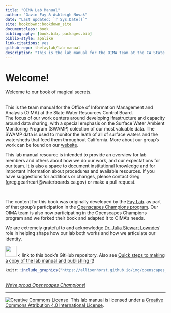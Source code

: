 ```yaml
--- 
title: "OIMA Lab Manual"
author: "Gavin Fay & Ashleigh Novak"
date: "Last updated: `r Sys.Date()`"
site: bookdown::bookdown_site
documentclass: book
bibliography: [book.bib, packages.bib]
biblio-style: apalike
link-citations: yes
github-repo: thefaylab/lab-manual
description: "This is the lab manual for the OIMA team at the CA State Water Resources Control Board"
---
```


# Welcome!

Welcome to our book of magical secrets.  

<br>
This is the team manual for the Office of Information Management and Analysis (OIMA) at the State Water Resources Control Board.  
The focus of our work centers around developing ifrastructure and capacity around data sharing, with a special emphasis on the Surface Water Ambient Monitoring Program (SWAMP) colection of our most valuable data. The SWAMP data is used to monitor the leath of all of surface waters and the watersheds that feed them throughout California. More about our group's work can be found on our [website](https://www.waterboards.ca.gov/resources/oima/).

This lab manual resource is intended to provide an overview for lab members and others about how we do our work, and our expectations for our team. It is also a space to document institutional knowledge and for important information about procedures and available resources. If you have suggestions for additions or changes, please contact Greg (greg.gearheart@waterboards.ca.gov) or make a pull request.

<br>

The content for this book was originally developed by the [Fay Lab](http://www.smast.umassd.edu/lab_fay/). as part of that group's participation in the [Openscapes Champions program](https://openscapes.org).  Our OIMA team is also now participating in the Openscapes Champions program and we forked their book and adapted it to OIMA's needs.

We are extremely grateful to and acknowledge [Dr. Julia Stewart Lowndes](https://twitter.com/juliesquid)' role in helping shape how our lab both works and how we articulate our identity.  

<a align="left" href="https://github.com/thefaylab/lab-manual/"><img src="https://github.githubassets.com/images/modules/logos_page/GitHub-Mark.png" width="35px"></a> < link to this book's GitHub repository. Also see [Quick steps to making a copy of the lab manual and publishing it](https://github.com/thefaylab/lab-manual/wiki/Quick-steps-to-making-a-copy-of-the-lab-manual-&-publishing-it)!


```r
knitr::include_graphics("https://allisonhorst.github.io/img/openscapes_hex_badge.png")
```
<br>
*[We're proud Openscapes Champions!](https://openscapes.org)*

----

<a rel='license' href='http://creativecommons.org/licenses/by/4.0/'><img alt='Creative Commons License' style='border-width:0' src='https://i.creativecommons.org/l/by/4.0/88x31.png' /></a>&nbsp;&nbsp;This lab manual is licensed under a <a rel='license' href='http://creativecommons.org/licenses/by/4.0/'>Creative Commons Attribution 4.0 International License</a>.
